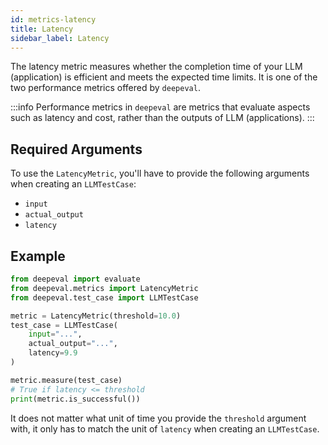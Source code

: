 ```yaml
---
id: metrics-latency
title: Latency
sidebar_label: Latency
---
```


The latency metric measures whether the completion time of your LLM (application) is efficient and meets the expected time limits. It is one of the two performance metrics offered by `deepeval`.

:::info
Performance metrics in `deepeval` are metrics that evaluate aspects such as latency and cost, rather than the outputs of LLM (applications).
:::

## Required Arguments

To use the `LatencyMetric`, you'll have to provide the following arguments when creating an `LLMTestCase`:

- `input`
- `actual_output`
- `latency`

## Example

```python
from deepeval import evaluate
from deepeval.metrics import LatencyMetric
from deepeval.test_case import LLMTestCase

metric = LatencyMetric(threshold=10.0)
test_case = LLMTestCase(
    input="...",
    actual_output="...",
    latency=9.9
)

metric.measure(test_case)
# True if latency <= threshold
print(metric.is_successful())
```

It does not matter what unit of time you provide the `threshold` argument with, it only has to match the unit of `latency` when creating an `LLMTestCase`.
